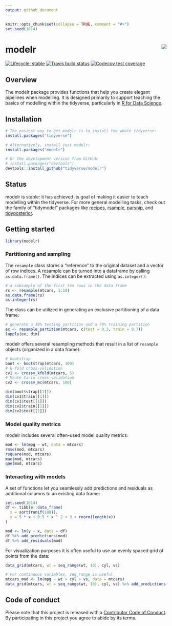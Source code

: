 ```yaml
---
output: github_document
---
```


```r
knitr::opts_chunk$set(collapse = TRUE, comment = "#>")
set.seed(1014)
```

# modelr <img src="man/figures/logo.png" align="right" />

<!-- badges: start -->
[![Lifecycle: stable](https://img.shields.io/badge/lifecycle-stable-brightgreen.svg)](https://www.tidyverse.org/lifecycle/#stable)
[![Travis build status](https://travis-ci.org/tidyverse/modelr.svg?branch=master)](https://travis-ci.org/tidyverse/modelr)
[![Codecov test coverage](https://codecov.io/gh/tidyverse/modelr/branch/master/graph/badge.svg)](https://codecov.io/gh/tidyverse/modelr?branch=master)
<!-- badges: end -->

## Overview

The modelr package provides functions that help you create elegant pipelines when modelling. 
It is designed primarily to support teaching the basics of modelling within the tidyverse, particularly in [R for Data Science](http://r4ds.had.co.nz/model-basics.html).

## Installation

```r
# The easiest way to get modelr is to install the whole tidyverse:
install.packages("tidyverse")

# Alternatively, install just modelr:
install.packages("modelr")

# Or the development version from GitHub:
# install.packages("devtools")
devtools::install_github("tidyverse/modelr")
```

## Status 

modelr is stable: it has achieved its goal of making it easier to teach modelling within the tidyverse. For more general modelling tasks, check out the family of "tidymodel" packages like [recipes](https://topepo.github.io/recipes/), [rsample](https://topepo.github.io/rsample/), [parsnip](https://topepo.github.io/parsnip/), and [tidyposterior](https://topepo.github.io/tidyposterior/).

## Getting started

```r
library(modelr)
```

### Partitioning and sampling

The `resample` class stores a "reference" to the original dataset and a vector of row indices. A resample can be turned into a dataframe by calling `as.data.frame()`. The indices can be extracted using `as.integer()`:

```r
# a subsample of the first ten rows in the data frame
rs <- resample(mtcars, 1:10)
as.data.frame(rs)
as.integer(rs)
```

The class can be utilized in generating an exclusive partitioning of a data frame:

```r
# generate a 30% testing partition and a 70% training partition
ex <- resample_partition(mtcars, c(test = 0.3, train = 0.7))
lapply(ex, dim)
```

modelr offers several resampling methods that result in a list of `resample` objects (organized in a data frame):

```r
# bootstrap
boot <- bootstrap(mtcars, 100)
# k-fold cross-validation
cv1 <- crossv_kfold(mtcars, 5)
# Monte Carlo cross-validation
cv2 <- crossv_mc(mtcars, 100)

dim(boot$strap[[1]])
dim(cv1$train[[1]])
dim(cv1$test[[1]])
dim(cv2$train[[1]])
dim(cv2$test[[1]])
```

### Model quality metrics

modelr includes several often-used model quality metrics:

```r
mod <- lm(mpg ~ wt, data = mtcars)
rmse(mod, mtcars)
rsquare(mod, mtcars)
mae(mod, mtcars)
qae(mod, mtcars)
```

### Interacting with models

A set of functions let you seamlessly add predictions and residuals as additional columns to an existing data frame:

```r
set.seed(1014)
df <- tibble::data_frame(
  x = sort(runif(100)),
  y = 5 * x + 0.5 * x ^ 2 + 3 + rnorm(length(x))
)

mod <- lm(y ~ x, data = df)
df %>% add_predictions(mod)
df %>% add_residuals(mod)
```

For visualization purposes it is often useful to use an evenly spaced grid of points from the data:

```r
data_grid(mtcars, wt = seq_range(wt, 10), cyl, vs)

# For continuous variables, seq_range is useful
mtcars_mod <- lm(mpg ~ wt + cyl + vs, data = mtcars)
data_grid(mtcars, wt = seq_range(wt, 10), cyl, vs) %>% add_predictions(mtcars_mod)
```

## Code of conduct

Please note that this project is released with a [Contributor Code of Conduct](https://modelr.tidyverse.org/CODE_OF_CONDUCT.html).
By participating in this project you agree to abide by its terms.
